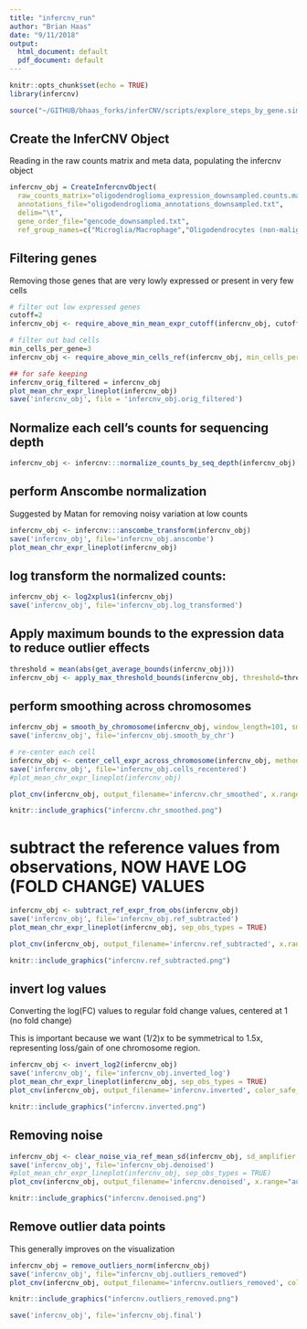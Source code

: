 ```yaml
---
title: "infercnv_run"
author: "Brian Haas"
date: "9/11/2018"
output:
  html_document: default
  pdf_document: default
---
```


```r
knitr::opts_chunk$set(echo = TRUE)
library(infercnv)

source("~/GITHUB/bhaas_forks/inferCNV/scripts/explore_steps_by_gene.simple.R")


```

## Create the InferCNV Object

Reading in the raw counts matrix and meta data, populating the infercnv object

```r
infercnv_obj = CreateInfercnvObject(
  raw_counts_matrix="oligodendroglioma_expression_downsampled.counts.matrix",
  annotations_file="oligodendroglioma_annotations_downsampled.txt",
  delim="\t",
  gene_order_file="gencode_downsampled.txt",
  ref_group_names=c("Microglia/Macrophage","Oligodendrocytes (non-malignant)"))

```


## Filtering genes

Removing those genes that are very lowly expressed or present in very few cells


```r
# filter out low expressed genes
cutoff=2
infercnv_obj <- require_above_min_mean_expr_cutoff(infercnv_obj, cutoff)

# filter out bad cells
min_cells_per_gene=3
infercnv_obj <- require_above_min_cells_ref(infercnv_obj, min_cells_per_gene=min_cells_per_gene)

## for safe keeping
infercnv_orig_filtered = infercnv_obj
plot_mean_chr_expr_lineplot(infercnv_obj)
save('infercnv_obj', file = 'infercnv_obj.orig_filtered')

```


## Normalize each cell's counts for sequencing depth

```r
infercnv_obj <- infercnv:::normalize_counts_by_seq_depth(infercnv_obj)
```


## perform Anscombe normalization

Suggested by Matan for removing noisy variation at low counts

```r
infercnv_obj <- infercnv:::anscombe_transform(infercnv_obj)
save('infercnv_obj', file='infercnv_obj.anscombe')
plot_mean_chr_expr_lineplot(infercnv_obj)

```


## log transform the normalized counts:

```r
infercnv_obj <- log2xplus1(infercnv_obj)
save('infercnv_obj', file='infercnv_obj.log_transformed')
```

## Apply maximum bounds to the expression data to reduce outlier effects
```r
threshold = mean(abs(get_average_bounds(infercnv_obj)))
infercnv_obj <- apply_max_threshold_bounds(infercnv_obj, threshold=threshold)
```



## perform smoothing across chromosomes

```r
infercnv_obj = smooth_by_chromosome(infercnv_obj, window_length=101, smooth_ends=TRUE)
save('infercnv_obj', file='infercnv_obj.smooth_by_chr')

# re-center each cell
infercnv_obj <- center_cell_expr_across_chromosome(infercnv_obj, method = "median")
save('infercnv_obj', file='infercnv_obj.cells_recentered')
#plot_mean_chr_expr_lineplot(infercnv_obj)

plot_cnv(infercnv_obj, output_filename='infercnv.chr_smoothed', x.range="auto", title = "chr smoothed")
```


```r
knitr::include_graphics("infercnv.chr_smoothed.png")
```



# subtract the reference values from observations, NOW HAVE LOG (FOLD CHANGE) VALUES

```r
infercnv_obj <- subtract_ref_expr_from_obs(infercnv_obj)
save('infercnv_obj', file='infercnv_obj.ref_subtracted')
plot_mean_chr_expr_lineplot(infercnv_obj, sep_obs_types = TRUE)
```

```r
plot_cnv(infercnv_obj, output_filename='infercnv.ref_subtracted', x.range="auto", title="ref subtracted")
```

```r
knitr::include_graphics("infercnv.ref_subtracted.png")
```




## invert log values

Converting the log(FC) values to regular fold change values, centered at 1 (no fold change)

This is important because we want (1/2)x to be symmetrical to 1.5x, representing loss/gain of one chromosome region.

```r

infercnv_obj <- invert_log2(infercnv_obj)
save('infercnv_obj', file='infercnv_obj.inverted_log')
plot_mean_chr_expr_lineplot(infercnv_obj, sep_obs_types = TRUE)
plot_cnv(infercnv_obj, output_filename='infercnv.inverted', color_safe_pal = FALSE, x.range="auto", x.center=1, title = "inverted log FC to FC")


```


```r
knitr::include_graphics("infercnv.inverted.png")
```


## Removing noise

```r
infercnv_obj <- clear_noise_via_ref_mean_sd(infercnv_obj, sd_amplifier = 1.5)
save('infercnv_obj', file='infercnv_obj.denoised')
#plot_mean_chr_expr_lineplot(infercnv_obj, sep_obs_types = TRUE)
plot_cnv(infercnv_obj, output_filename='infercnv.denoised', x.range="auto", x.center=1, title="denoised")
```

```r
knitr::include_graphics("infercnv.denoised.png")
```

## Remove outlier data points

This generally improves on the visualization

```r
infercnv_obj = remove_outliers_norm(infercnv_obj)
save('infercnv_obj', file="infercnv_obj.outliers_removed")
plot_cnv(infercnv_obj, output_filename='infercnv.outliers_removed', color_safe_pal = FALSE, x.range="auto", x.center=1, title = "outliers removed")
```


```r
knitr::include_graphics("infercnv.outliers_removed.png")
```

```r
save('infercnv_obj', file='infercnv_obj.final')
```




